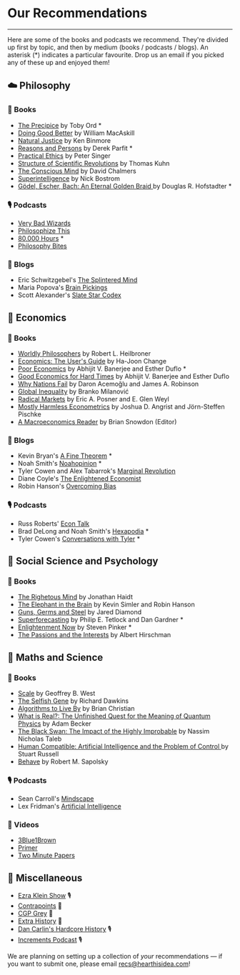 

  <Layout>
    <SEO title="👍 Recommendations" />
    <h1>Our Recommendations</h1>
    <hr className="line" />
    <div className="recommendations">
Here are some of the books and podcasts we recommend. They're divided up first by topic, and then by medium (books / podcasts / blogs). An asterisk (*) indicates a particular favourite. Drop us an email if you picked any of these up and enjoyed them!

## ☁️ Philosophy
### 📖 Books
- [The Precipice](https://www.goodreads.com/book/show/50485582-the-precipice) by Toby Ord *
- [Doing Good Better](https://www.goodreads.com/book/show/23398748-doing-good-better) by William MacAskill
- [Natural Justice](https://www.goodreads.com/book/show/1705582.Natural_Justice) by Ken Binmore
- [Reasons and Persons](https://www.goodreads.com/book/show/327051.Reasons_and_Persons) by Derek Parfit *
- [Practical Ethics](https://www.goodreads.com/book/show/29378.Practical_Ethics) by Peter Singer
- [Structure of Scientific Revolutions](https://www.goodreads.com/book/show/61539.The_Structure_of_Scientific_Revolutions) by Thomas Kuhn
- [The Conscious Mind](https://www.goodreads.com/book/show/144960.The_Conscious_Mind) by David Chalmers
- [Superintelligence](https://www.goodreads.com/book/show/20527133-superintelligence) by Nick Bostrom
- [Gödel, Escher, Bach: An Eternal Golden Braid ](https://www.goodreads.com/book/show/24113.G_del_Escher_Bach) by Douglas R. Hofstadter *
### 🎙 Podcasts
- [Very Bad Wizards](https://verybadwizards.fireside.fm/)
- [Philosophize This](http://philosophizethis.org/)
- [80,000 Hours](https://80000hours.org/) *
- [Philosophy Bites](https://philosophybites.com/)
### 📝 Blogs
- Eric Schwitzgebel's [The Splintered Mind](http://schwitzsplinters.blogspot.com/)
- Maria Popova's [Brain Pickings](https://www.brainpickings.org/)
- Scott Alexander's [Slate Star Codex](https://slatestarcodex.com/)

## 💸 Economics
### 📖 Books
- [Worldly Philosophers](https://www.goodreads.com/book/show/82120.The_Worldly_Philosophers) by Robert L. Heilbroner
- [Economics: The User's Guide](https://www.goodreads.com/book/show/20702125-economics) by Ha-Joon Change
- [Poor Economics](https://www.goodreads.com/book/show/10245602-poor-economics) by Abhijit V. Banerjee and Esther Duflo *
- [Good Economics for Hard Times](https://www.goodreads.com/book/show/51014619-good-economics-for-hard-times) by Abhijit V. Banerjee and Esther Duflo
- [Why Nations Fail](https://www.goodreads.com/book/show/12158480-why-nations-fail) by  Daron Acemoğlu and James A. Robinson
- [Global Inequality](https://www.goodreads.com/book/show/27311800-global-inequality?from_search=true&from_srp=true&qid=0kGMw3L7ng&rank=2) by Branko Milanović
- [Radical Markets](https://www.goodreads.com/book/show/36515770-radical-markets) by Eric A. Posner and E. Glen Weyl
- [Mostly Harmless Econometrics](https://www.goodreads.com/book/show/3388277-mostly-harmless-econometrics)  by Joshua D. Angrist and Jörn-Steffen Pischke
- [A Macroeconomics Reader](https://www.goodreads.com/book/show/1904277.A_Macroeconomics_Reader) by Brian Snowdon (Editor)
### 📝 Blogs
- Kevin Bryan's [A Fine Theorem](https://afinetheorem.wordpress.com/) *
- Noah Smith's [Noahopinion](https://noahpinion.substack.com/) *
- Tyler Cowen and Alex Tabarrok's [Marginal Revolution](https://marginalrevolution.com/)
- Diane Coyle's [The Enlightened Economist](http://www.enlightenmenteconomics.com/blog/)
- Robin Hanson's [Overcoming Bias](http://www.overcomingbias.com/)
### 🎙 Podcasts
- Russ Roberts' [Econ Talk](https://www.econtalk.org/)
- Brad DeLong and Noah Smith's [Hexapodia](https://podcasts.apple.com/us/podcast/hexapodia-is-the-key-insight-by-noah-smith-brad-delong/id1552990332) *
- Tyler Cowen's [Conversations with Tyler](https://conversationswithtyler.com/) *

## 🧠 Social Science and Psychology
### 📖 Books
- [The Righetous Mind](https://www.goodreads.com/book/show/11324722-the-righteous-mind) by Jonathan Haidt
- [The Elephant in the Brain](https://www.goodreads.com/book/show/28820444-the-elephant-in-the-brain) by Kevin Simler and Robin Hanson
- [Guns, Germs and Steel](https://www.goodreads.com/book/show/1842.Guns_Germs_and_Steel) by Jared Diamond
- [Superforecasting](https://www.goodreads.com/book/show/23995360-superforecasting) by  Philip E. Tetlock and Dan Gardner *
- [Enlightenment Now](https://www.goodreads.com/book/show/35696171-enlightenment-now) by Steven Pinker *
- [The Passions and the Interests](https://www.goodreads.com/book/show/350549.The_Passions_and_the_Interests) by Albert Hirschman

## 🧪 Maths and Science
### 📖 Books
- [Scale](https://www.goodreads.com/book/show/31670196-scale) by Geoffrey B. West
- [The Selfish Gene](https://www.goodreads.com/book/show/61535.The_Selfish_Gene) by Richard Dawkins
- [Algorithms to Live By](https://www.goodreads.com/book/show/25666050-algorithms-to-live-by) by Brian Christian
- [What is Real?: The Unfinished Quest for the Meaning of Quantum Physics](https://www.goodreads.com/book/show/35604796-what-is-real) by Adam Becker
- [The Black Swan: The Impact of the Highly Improbable](https://www.goodreads.com/book/show/242472.The_Black_Swan) by Nassim Nicholas Taleb
- [Human Compatible: Artificial Intelligence and the Problem of Control ](https://www.goodreads.com/book/show/44767248-human-compatible) by Stuart Russell
- [Behave](https://www.goodreads.com/book/show/31170723-behave) by Robert M. Sapolsky
### 🎙 Podcasts
- Sean Carroll's [Mindscape](https://www.preposterousuniverse.com/podcast/)
- Lex Fridman's [Artificial Intelligence](https://lexfridman.com/ai/)
### 🎥 Videos
- [3Blue1Brown](https://www.youtube.com/channel/UCYO_jab_esuFRV4b17AJtAw)
- [Primer](https://www.youtube.com/channel/UCKzJFdi57J53Vr_BkTfN3uQ)
- [Two Minute Papers](https://www.youtube.com/channel/UCbfYPyITQ-7l4upoX8nvctg)

## 👾 Miscellaneous
- [Ezra Klein Show](https://www.nytimes.com/column/ezra-klein-podcast) 🎙
- [Contrapoints]( https://www.youtube.com/channel/UCNvsIonJdJ5E4EXMa65VYpA) 🎥
- [CGP Grey](https://www.youtube.com/user/CGPGrey) 🎥
- [Extra History]( https://www.youtube.com/extracredits/) 🎥
- [Dan Carlin's Hardcore History](https://www.dancarlin.com/hardcore-history-series/) 🎙
- [Increments Podcast](https://www.incrementspodcast.com/) 🎙

We are planning on setting up a collection of *your* recommendations — if you want to submit one, please email recs@hearthisidea.com!

</div>
</Layout>

